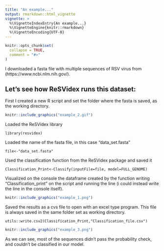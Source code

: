 ```yaml
---
title: "An example..."
output: rmarkdown::html_vignette
vignette: >
  %\VignetteIndexEntry{An example...}
  %\VignetteEngine{knitr::rmarkdown}
  %\VignetteEncoding{UTF-8}
---
```


```r
knitr::opts_chunk$set(
  collapse = TRUE,
  comment = "#>"
)
```

I downloaded a fasta file with multiple sequences of RSV virus from (https://www.ncbi.nlm.nih.gov/).

## Let's see how ReSVidex runs this dataset:

First I created a new R script and set the folder where the fasta is saved, as the working directory.

```r
knitr::include_graphics("example_2.gif")
```

Loaded the ReSVidex library

```
library(resvidex)
```

Loaded the name of the fasta file, in this case "data_set.fasta"

```
file<-"data_set.fasta"
```

Used the classification function from the ReSVidex package and saved it

```
Classification_Print<-Classify(inputFile=file, model=FULL_GENOME)
```

Visualized on the console the dataframe created by the function writing "Classification_print" on the script and running the line (i could instead write the line in the console itself).

```r
knitr::include_graphics("example_1.png")
```

Saved the results as a cvs file to open with an excel type program. This file is always saved in the same folder set as working directory.

```
utils::write.csv2(Classification_Print,"Classification_file.csv")
```

```r
knitr::include_graphics("example_3.png")
```

As we can see, most of the sequences didn't pass the probability check, and couldn't be classified in our model.
